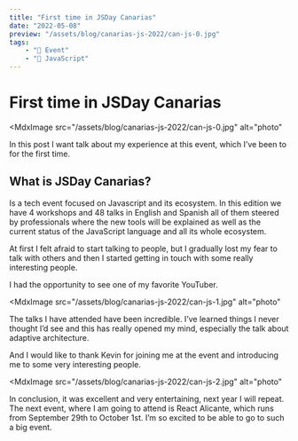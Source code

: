 ```yaml
---
title: "First time in JSDay Canarias"
date: "2022-05-08"
preview: "/assets/blog/canarias-js-2022/can-js-0.jpg"
tags:
    - "🎤 Event"
    - "📒 JavaScript"
---
```


# First time in JSDay Canarias

<MdxImage
    src="/assets/blog/canarias-js-2022/can-js-0.jpg"
    alt="photo"
></MdxImage>

In this post I want talk about my experience at this event, which I’ve been to for the first time.

## What is JSDay Canarias?

Is a tech event focused on Javascript and its ecosystem. In this edition we have 4 workshops and 48 talks in English and Spanish all of them steered by professionals where the new tools will be explained as well as the current status of the JavaScript language and all its whole ecosystem.

At first I felt afraid to start talking to people, but I gradually lost my fear to talk with others and then I started getting in touch with some really interesting people.

I had the opportunity to see one of my favorite YouTuber.

<MdxImage
    src="/assets/blog/canarias-js-2022/can-js-1.jpg"
    alt="photo"
></MdxImage>

The talks I have attended have been incredible. I’ve learned things I never thought I’d see and this has really opened my mind, especially the talk about adaptive architecture.

And I would like to thank Kevin for joining me at the event and introducing me to some very interesting people.

<MdxImage
    src="/assets/blog/canarias-js-2022/can-js-2.jpg"
    alt="photo"
></MdxImage>

In conclusion, it was excellent and very entertaining, next year I will repeat.
The next event, where I am going to attend is React Alicante, which runs from September 29th to October 1st. I’m so excited to be able to go to such a big event.